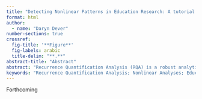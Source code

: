 ```yaml
---
title: "Detecting Nonlinear Patterns in Education Research: A tutorial on Recurrence Quantification Analysis"
format: html
author: 
  - name: "Daryn Dever"
number-sections: true
crossref:
  fig-title: '**Figure**'
  fig-labels: arabic
  title-delim: "**.**"
abstract-title: "Abstract"
abstract: "Recurrence Quantification Analysis (RQA) is a robust analytical technique that can be used to identify and quantify patterns within nonlinear dynamical systems. This analysis can identify shifts in human behavior regarding learning processes, the evolution of how a system demonstrates functionality versus dysfunctionality, and how this shifts across different time dimensions. Ultimately, RQA can reveal patterns in learning processes that could not be captured, measured, or tracked using traditional methods. As such, this chapter reviews the different methodologies for applying RQA to education research, leveraging this analytical methodology for capturing the dynamics of learning processes as it occurs within educational contexts. This chapter will review three RQA methods, including auto-RQA, cross-RQA, and multidimensional-RQA, how it has been applied within education research, and provide a tutorial of how these analyses can be conducted and interpreted for your own research purposes."
keywords: "Recurrence Quantification Analysis; Nonlinear Analyses; Education Research; Complexity; Tutorial"
---
```


Forthcoming